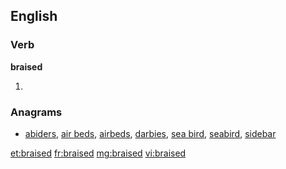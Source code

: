 ==English==
===Verb===
'''braised'''
# {{past of|[[braise]]}}

===Anagrams===
* [[abiders#English|abiders]], [[air beds#English|air beds]], [[airbeds#English|airbeds]], [[darbies#English|darbies]], [[sea bird#English|sea bird]], [[seabird#English|seabird]], [[sidebar#English|sidebar]]

[[et:braised]]
[[fr:braised]]
[[mg:braised]]
[[vi:braised]]